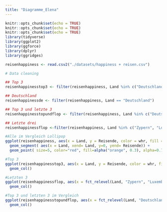 ```yaml
---
title: "Diagramme_Elena"
---
```


```r
knitr::opts_chunk$set(echo = TRUE)
knitr::opts_chunk$set(echo = TRUE)
knitr::opts_chunk$set(echo = TRUE)
library(tidyverse)
library(ggplot2)
library(ggforce)
library(dplyr)
library(ggridges)
```



```r
reisenhappiness <- read.csv2("./datasets/happiness + reisen.csv")

```


```r
# Data cleaning 

## Top 3 
reisenhappinesstop3 <- filter(reisenhappiness, Land %in% c("Deutschland", "Frankreich", "Vereinigtes Königreich"))

## Deutschland
reisenhappinessde <- filter(reisenhappiness, Land == "Deutschland")

## Top 3 und letzte 3
reisenhappinesstopundflop <- filter(reisenhappiness, Land %in% c("Deutschland", "Frankreich", "Vereinigtes Königreich", "Zypern", "Luxemburg", "Malta"))

## Letzte drei 
reisenhappinessflop <-filter(reisenhappiness, Land %in% c("Zypern", "Luxemburg", "Malta"))
```


```r
#Alle im Vergleich Lollipop
ggplot(reisenhappiness, aes(x = Land, y = Reisende, color = whr, fill = whr))+
  geom_segment( aes(x = Land, xend= Land, y=0, yend= Reisende)) +
  geom_point( size=5, color="red", fill=alpha("orange", 0.3), alpha=0.7, shape=21, stroke=2)
```
```r
#Top 3 
ggplot(reisenhappinesstop3, aes(x = Land, y = Reisende, color = whr, fill = whr))+
  geom_col()

```

```r
#Letzten 3
ggplot(reisenhappinessflop, aes(x = fct_relevel(Land, "Zypern", "Luxemburg", "Malta"), y = Reisende, color = whr, fill = whr))+
  geom_col()
```

```r
#Top 3 und letzten 3 im Vergleich 
ggplot(reisenhappinesstopundflop, aes(x = fct_relevel(Land, "Deutschland", "Frankreich", "Vereinigtes Königreich", "Zypern", "Luxemburg", "Malta"), y = Reisende, color = whr, fill = whr))+
  geom_col()
```

